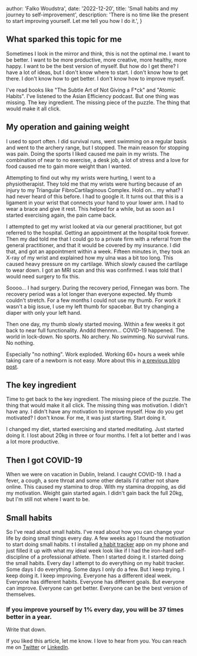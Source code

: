 
  author: 'Falko Woudstra',
  date: '2022-12-20',
  title: 'Small habits and my journey to self-improvement',
  description:
    'There is no time like the present to start improving yourself. Let me tell you how I do it.',
}


## What sparked this topic for me
Sometimes I look in the mirror and think, this is not the optimal me.
I want to be better. I want to be more productive, more creative, more healthy, more happy.
I want to be the best version of myself. But how do I get there? I have a lot of ideas, but I don't know where to start.
I don't know how to get there. I don't know how to get better. I don't know how to improve myself.

I've read books like "The Subtle Art of Not Giving a F*ck" and "Atomic Habits". I've listened to the Asian Efficiency podcast.
But one thing was missing. The key ingredient. The missing piece of the puzzle. The thing that would make it all click.

## My operation and gaining weight
I used to sport often. I did survival runs, went swimming on a regular basis and went to the archery range, but I stopped.
The main reason for stopping was pain. Doing the sports I liked caused me pain in my wrists.
The combination of near to no exercise, a desk job, a lot of stress and a love for food caused me to gain more weight than I wanted.

Attempting to find out why my wrists were hurting, I went to a physiotherapist. They told me that my wrists were hurting because of an injury to my Triangular FibroCartilaginous Complex.
Hold on... my what? I had never heard of this before. I had to google it. It turns out that this is a ligament in your wrist that connects your hand to your lower arm.
I had to wear a brace and give it rest. This helped for a while, but as soon as I started exercising again, the pain came back.

I attempted to get my wrist looked at via our general practitioner, but got referred to the hospital.
Getting an appointment at the hospital took forever. Then my dad told me that I could go to a private firm with a referral from the general practitioner, and that it would be covered by my insurance.
I did that, and got an appointment within a week. Fifteen minutes in, they took an X-ray of my wrist and explained how my ulna was a bit too long. This caused heavy pressure on my cartilage.
Which slowly caused the cartilage to wear down. I got an MRI scan and this was confirmed. I was told that I would need surgery to fix this.

Soooo... I had surgery. During the recovery period, Finnegan was born. The recovery period was a lot longer than everyone expected. My thumb couldn't stretch.
For a few months I could not use my thumb. For work it wasn't a big issue, I use my left thumb for spacebar. But try changing a diaper with only your left hand.

Then one day, my thumb slowly started moving. Within a few weeks it got back to near full functionality.
Anddd thennnn... COVID-19 happened. The world in lock-down. No sports. No archery. No swimming. No survival runs. No nothing.

Especially "no nothing". Work exploded. Working 60+ hours a week while taking care of a newborn is not easy.
More about this in [a previous blog post](http://localhost:3000/articles/how-my-wife-and-dnd-saved-me-from-a-burn-out).

## The key ingredient
Time to get back to the key ingredient. The missing piece of the puzzle. The thing that would make it all click.
The missing thing was motivation. I didn't have any. I didn't have any motivation to improve myself.
How do you get motivated? I don't know. For me, it was just starting. Start doing it.

I changed my diet, started exercising and started meditating. Just started doing it.
I lost about 20kg in three or four months. I felt a lot better and I was a lot more productive.

## Then I got COVID-19
When we were on vacation in Dublin, Ireland.
I caught COVID-19. I had a fever, a cough, a sore throat and some other details I'd rather not share online.
This caused my stamina to drop. With my stamina dropping, as did my motivation. Weight gain started again.
I didn't gain back the full 20kg, but I'm still not where I want to be.

## Small habits
So I've read about small habits. I've read about how you can change your life by doing small things every day.
A few weeks ago I found the motivation to start doing small habits. t
I installed [a habit tracker](https://avocation.app/) app on my phone and just filled it up with what my ideal week look like if I had the iron-hard self-discipline of a professional athlete.
Then I started doing it. I started doing the small habits. Every day I attempt to do everything on my habit tracker.
Some days I do everything. Some days I only do a few. But I keep trying. I keep doing it. I keep improving.
Everyone has a different ideal week. Everyone has different habits. Everyone has different goals.
But everyone can improve. Everyone can get better. Everyone can be the best version of themselves.

### If you improve yourself by 1% every day, you will be 37 times better in a year.
Write that down.

If you liked this article, let me know. I love to hear from you.
You can reach me on [Twitter](https://twitter.com/falko100) or [LinkedIn](https://www.linkedin.com/in/falkowoudstra/).
